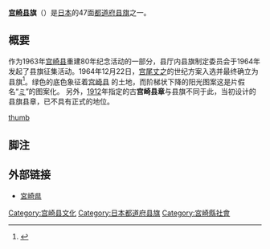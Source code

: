 {{refimprove|time=2013-03-31T10:41:03+00:00}}
{{National flag infobox
|Name = 宫崎县旗
|Article =
|Image =Flag of Miyazaki Prefecture.svg
|Use = 110000
|Symbol =
|Proportion = 2:3
|Adoption = 1964年12月22日
|Design = |Diminutive =
}}
'''[[宫崎县|宫崎县]]旗'''（{{jpn|j=宮崎県旗|hg=みやざきけんき|rm=Miyazaki ken ki|f=}}）是[[日本|日本]]的47面[[日本都道府县旗帜|都道府县旗]]之一。

==概要==
作为1963年[[宫崎县|宫崎县]]重建80年纪念活动的一部分，县厅内县旗制定委员会于1964年发起了县旗征集活动。1964年12月22日，[[宫尾丈之|宫尾丈之]]的世纪方案入选并最终确立为县旗<ref>{{cite web|url =http://www.pref.miyazaki.lg.jp/contents/org/somu/somu/bunsho/2270.html|title =宮崎県旗関係|date =|language =ja|publisher =宮崎県庁|accessdate =|deadurl =yes|archiveurl =https://web.archive.org/web/20150101063231/http://www.pref.miyazaki.lg.jp/contents/org/somu/somu/bunsho/2270.html|archivedate =2015-01-01}}</ref>。绿色的底色象征着[[宫崎县|宫崎县]] 的土地，而阶梯状下降的阳光图案这是片假名“[[ミ|ミ]]”的图案化。
另外，[[1912|1912]]年指定的古'''宫崎县章'''与县旗不同于此，当初设计的县旗县章，已不具有正式的地位。

[[image:Emblem_of_Miyazaki_Prefecture.svg|thumb]]

== 脚注 ==
{{Reflist}}

== 外部链接 ==
* [http://www.pref.miyazaki.lg.jp/ 宮崎県]{{Wayback|url=http://www.pref.miyazaki.lg.jp/ |date=20130331165215 }}
{{日本都道府县旗}}

[[Category:宫崎县文化|Category:宫崎县文化]]
[[Category:日本都道府县旗|Category:日本都道府县旗]]
[[Category:宮崎縣社會|Category:宮崎縣社會]]